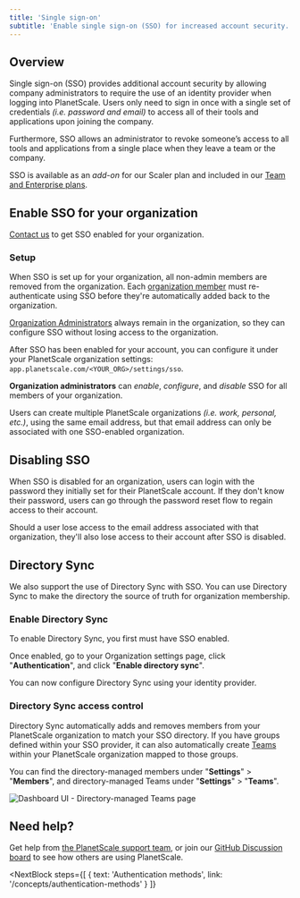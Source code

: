 ```yaml
---
title: 'Single sign-on'
subtitle: 'Enable single sign-on (SSO) for increased account security.'
---
```


## Overview

Single sign-on (SSO) provides additional account security by allowing company administrators to require the use of an identity provider when logging into PlanetScale. Users only need to sign in once with a single set of credentials _(i.e. password and email)_ to access all of their tools and applications upon joining the company.

Furthermore, SSO allows an administrator to revoke someone’s access to all tools and applications from a single place when they leave a team or the company.

<InfoBlock type='note'>
  SSO is available as an <em>add-on</em> for our Scaler plan and included in our
  <a href='/concepts/billing#planetscale-plans'>Team and Enterprise plans</a>.
</InfoBlock>

## Enable SSO for your organization

[Contact us](https://www.planetscale.com/contact) to get SSO enabled for your organization.

### Setup

When SSO is set up for your organization, all non-admin members are removed from the organization. Each [organization member](https://app.planetscale.com/planetscale/settings/members) must re-authenticate using SSO before they're automatically added back to the organization.

<InfoBlock type='note'>
  <a href="/concepts/access-control#organization-administrator">Organization Administrators</a> always remain in the organization, so they can configure SSO without losing access to the organization.
</InfoBlock>

After SSO has been enabled for your account, you can configure it under your PlanetScale organization settings: `app.planetscale.com/<YOUR_ORG>/settings/sso`.

**Organization administrators** can _enable_, _configure_, and _disable_ SSO for all members of your organization.

Users can create multiple PlanetScale organizations _(i.e. work, personal, etc.)_, using the same email address, but that email address can only be associated with one SSO-enabled organization.

## Disabling SSO

When SSO is disabled for an organization, users can login with the password they initially set for their PlanetScale account. If they don't know their password, users can go through the password reset flow to regain access to their account.

Should a user lose access to the email address associated with that organization, they'll also lose access to their account after SSO is disabled.

## Directory Sync

We also support the use of Directory Sync with SSO. You can use Directory Sync to make the directory the source of truth for organization membership.

### Enable Directory Sync

To enable Directory Sync, you first must have SSO enabled.

Once enabled, go to your Organization settings page, click "**Authentication**", and click "**Enable directory sync**". 

You can now configure Directory Sync using your identity provider.

### Directory Sync access control

Directory Sync automatically adds and removes members from your PlanetScale organization to match your SSO directory. If you have groups defined within your SSO provider, it can also automatically create [Teams](/concepts/teams) within your PlanetScale organization mapped to those groups.

You can find the directory-managed members under "**Settings**" > "**Members**", and directory-managed Teams under "**Settings**" > "**Teams**".

![Dashboard UI - Directory-managed Teams page](/img/docs/directory-managed-teams.png)

## Need help?

Get help from [the PlanetScale support team](https://support.planetscale.com/), or join our [GitHub Discussion board](https://github.com/planetscale/discussion/discussions) to see how others are using PlanetScale.

<NextBlock
  steps={[
    {
      text: 'Authentication methods',
      link: '/concepts/authentication-methods'
    }
  ]}
></NextBlock>
